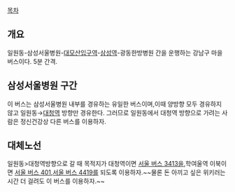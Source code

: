 [[목차]]

== 개요 ==
일원동-삼성서울병원-[[대모산입구역]]-[[삼성역]]-광동한방병원 간을 운행하는 강남구 마을버스이다. 5분 간격.

== 삼성서울병원 구간 == 
이 버스는 삼성서울병원 내부를 경유하는 유일한 버스이며,이때 양방향 모두 경유하지 않고 일원동→[[대청역]] 방향만 경유한다. 그러므로 일원동에서 대청역 방향으로 가려는 사람은 정신건강상 다른 버스를 이용하자.

== 대체노선 ==
일원동>대청역방향으로 갈 때 목적지가 대청역이면 [[서울 버스 3413]]을,학여울역 이북이면 [[서울 버스 401]],[[서울 버스 4419]]를 되도록 이용하자.~~물론 돈 아끼고 싶은 위키러는 시간 더 걸려도 이 버스를 이용하자.~~
